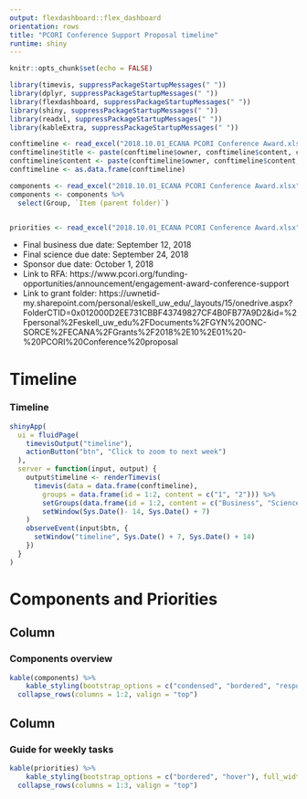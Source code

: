 ```yaml
---
output: flexdashboard::flex_dashboard
orientation: rows
title: "PCORI Conference Support Proposal timeline"
runtime: shiny
---
```

```r
knitr::opts_chunk$set(echo = FALSE)

library(timevis, suppressPackageStartupMessages(" "))
library(dplyr, suppressPackageStartupMessages(" "))
library(flexdashboard, suppressPackageStartupMessages(" "))
library(shiny, suppressPackageStartupMessages(" "))
library(readxl, suppressPackageStartupMessages(" "))
library(kableExtra, suppressPackageStartupMessages(" "))
```

```r
conftimeline <- read_excel("2018.10.01_ECANA PCORI Conference Award.xlsx", sheet = "timeline")
conftimeline$title <- paste(conftimeline$owner, conftimeline$content, conftimeline$start, sep = " | ")
conftimeline$content <- paste(conftimeline$owner, conftimeline$content, sep = ": ")
conftimeline <- as.data.frame(conftimeline)

components <- read_excel("2018.10.01_ECANA PCORI Conference Award.xlsx", sheet = "components")
components <- components %>% 
  select(Group, `Item (parent folder)`)


priorities <- read_excel("2018.10.01_ECANA PCORI Conference Award.xlsx", sheet = "priorities")
```


* Final business due date: September 12, 2018  
* Final science due date: September 24, 2018  
* Sponsor due date: October 1, 2018  
* Link to RFA: https://www.pcori.org/funding-opportunities/announcement/engagement-award-conference-support  
* Link to grant folder: https://uwnetid-my.sharepoint.com/personal/eskell_uw_edu/_layouts/15/onedrive.aspx?FolderCTID=0x012000D2EE731CBBF43749827CF4B0FB77A9D2&id=%2Fpersonal%2Feskell_uw_edu%2FDocuments%2FGYN%20ONC-SORCE%2FECANA%2FGrants%2F2018%2E10%2E01%20-%20PCORI%20Conference%20proposal 

Timeline {data-icon="fa-calendar"}
========
### Timeline
    
```r
shinyApp(
  ui = fluidPage(
    timevisOutput("timeline"),
    actionButton("btn", "Click to zoom to next week")
  ),
  server = function(input, output) {
    output$timeline <- renderTimevis(
      timevis(data = data.frame(conftimeline),
        groups = data.frame(id = 1:2, content = c("1", "2"))) %>% 
        setGroups(data.frame(id = 1:2, content = c("Business", "Science"))) %>% 
        setWindow(Sys.Date()- 14, Sys.Date() + 7)
    )
    observeEvent(input$btn, {
      setWindow("timeline", Sys.Date() + 7, Sys.Date() + 14)
    })
  }
)
```


Components and Priorities {data-icon="fa-columns"}
========

Column 
----------
### Components overview
    
```r
kable(components) %>% 
    kable_styling(bootstrap_options = c("condensed", "bordered", "responsive"), full_width = F) %>% 
  collapse_rows(columns = 1:2, valign = "top")
```

Column
---------
### Guide for weekly tasks

```r
kable(priorities) %>% 
    kable_styling(bootstrap_options = c("bordered", "hover"), full_width = F) %>% 
  collapse_rows(columns = 1:3, valign = "top")
```



